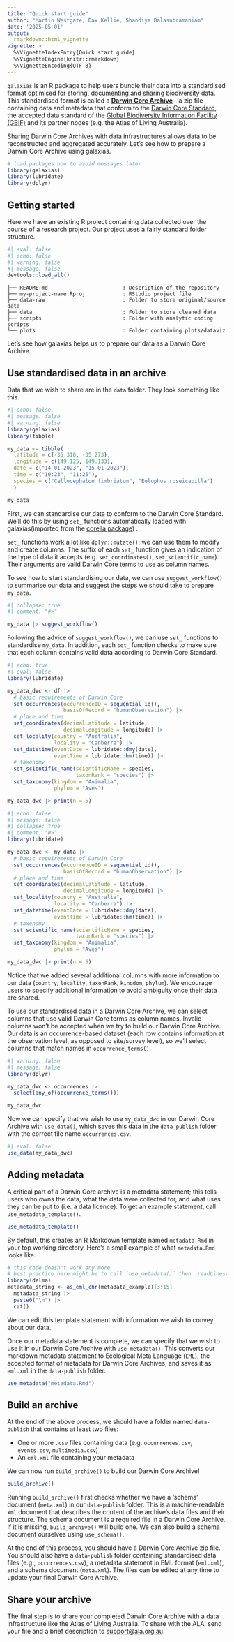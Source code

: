 ```yaml
---
title: "Quick start guide"
author: "Martin Westgate, Dax Kellie, Shandiya Balasubramaniam"
date: '2025-05-01'
output:
  rmarkdown::html_vignette
vignette: >
  %\VignetteIndexEntry{Quick start guide}
  %\VignetteEngine{knitr::rmarkdown}
  %\VignetteEncoding{UTF-8}
---
```


`galaxias` is an R package to help users bundle their data into a 
standardised format optimised for storing, documenting and sharing biodiversity data. This standardised format is called a [**Darwin Core Archive**](https://ipt.gbif.org/manual/en/ipt/latest/dwca-guide#what-is-darwin-core-archive-dwc-a)---a zip file containing data and metadata that conform to the [Darwin Core Standard](https://dwc.tdwg.org/), the accepted data standard of the [Global Biodiversity Information Facility (GBIF)](https://gbif.org) and its partner nodes (e.g. the Atlas of Living Australia). 

Sharing Darwin Core Archives with data infrastructures allows data to be reconstructed and aggregated accurately. Let's see how to prepare a Darwin Core Archive using galaxias.

```r
# load packages now to avoid messages later
library(galaxias)
library(lubridate)
library(dplyr)
```

## Getting started

Here we have an existing R project containing data collected over the course of 
a research project. Our project uses a fairly standard folder 
structure.

```r
#| eval: false
#| echo: false
#| warning: false
#| message: false
devtools::load_all()
```

```
├── README.md                        : Description of the repository
├── my-project-name.Rproj            : RStudio project file
├── data-raw                         : Folder to store original/source data
├── data                             : Folder to store cleaned data
├── scripts                          : Folder with analytic coding scripts
└── plots                            : Folder containing plots/dataviz
```

Let's see how galaxias helps us to prepare our 
data as a Darwin Core Archive.


## Use standardised data in an archive

Data that we wish to share are in the `data` folder. They look something like this.

```r
#| echo: false
#| message: false
#| warning: false
library(galaxias)
library(tibble)

my_data <- tibble(
  latitude = c(-35.310, -35.273),
  longitude = c(149.125, 149.133),
  date = c("14-01-2023", "15-01-2023"),
  time = c("10:23", "11:25"),
  species = c("Callocephalon fimbriatum", "Eolophus roseicapilla")
  )

my_data
```

First, we can standardise our data to conform to the Darwin Core Standard. We'll do this by using `set_` functions automatically loaded with galaxias(imported from the [corella package](https://corella.ala.org.au/)) <!-- I can't decide if it's worth mentioning corella at all at this point-->. 

<!-- If the intention is that most users never interact directly with corella, I'd leave out any mention of it. It is, after all, a quick start guide. - SB-->

`set_` functions work a lot like `dplyr::mutate()`: we can use them to modify and create columns. 
The suffix of each `set_` function gives an indication of the type of data it accepts (e.g. `set_coordinates()`, `set_scientific_name`). Their arguments are valid Darwin Core terms to use as column names. 

To see how to start standardising our data, we can use `suggest_workflow()` to summarise our data and suggest the steps we should take to prepare `my_data`.

```r
#| collapse: true
#| comment: "#>"

my_data |> suggest_workflow()
```

Following the advice of `suggest_workflow()`, we can use `set_` functions 
to standardise `my_data`. In addition, each `set_` function checks to make sure that each column contains valid data according to Darwin Core Standard.

<!-- Is there a reason why we use `sequentional_id()` in the example below? I ask because the function documentation recommends `composite_id()` in the first instance - SB-->

```r
#| echo: true
#| eval: false
library(lubridate)

my_data_dwc <- df |>
  # basic requirements of Darwin Core
  set_occurrences(occurrenceID = sequential_id(),
                  basisOfRecord = "humanObservation") |> 
  # place and time
  set_coordinates(decimalLatitude = latitude, 
                  decimalLongitude = longitude) |>
  set_locality(country = "Australia", 
               locality = "Canberra") |>
  set_datetime(eventDate = lubridate::dmy(date),
               eventTime = lubridate::hm(time)) |>
  # taxonomy
  set_scientific_name(scientificName = species, 
                      taxonRank = "species") |>
  set_taxonomy(kingdom = "Animalia", 
               phylum = "Aves") 

my_data_dwc |> print(n = 5)
```

```r
#| echo: false
#| message: false
#| collapse: true
#| comment: "#>"
library(lubridate)

my_data_dwc <- my_data |>
  # basic requirements of Darwin Core
  set_occurrences(occurrenceID = sequential_id(),
                  basisOfRecord = "humanObservation") |> 
  # place and time
  set_coordinates(decimalLatitude = latitude, 
                  decimalLongitude = longitude) |>
  set_locality(country = "Australia", 
               locality = "Canberra") |>
  set_datetime(eventDate = lubridate::dmy(date),
               eventTime = lubridate::hm(time)) |>
  # taxonomy
  set_scientific_name(scientificName = species, 
                      taxonRank = "species") |>
  set_taxonomy(kingdom = "Animalia",
               phylum = "Aves") 

my_data_dwc |> print(n = 5)
```

Notice that we added several additional columns with more information to our 
data (`country`, `locality`, `taxonRank`, `kingdom`, `phylum`). We encourage 
users to specify additional information to avoid ambiguity once their data 
are shared.

<!-- I don't think this is an essential change, but I'm putting it down for consideration. The ALA uses kingdom and family for namematching in cases of ambiguity (I think), so it may be worth including family in addition to/instead of phylum in the example above - SB-->

To use our standardised data in a Darwin Core Archive, we can select columns that use valid Darwin Core terms as column names. Invalid columns won't be accepted when we try to build our Darwin Core Archive. Our data is an occurrence-based dataset (each row contains information at the observation level, as opposed to site/survey level), so we'll select columns that match names in `occurrence_terms()`.

<!-- `occurrences` doesn't exist; is it supposed to be `my_data_dwc`? - SB-->

```r
#| warning: false
#| message: false
library(dplyr)

my_data_dwc <- occurrences |>
  select(any_of(occurrence_terms()))

my_data_dwc
```

Now we can specify that we wish to use `my_data_dwc` in our Darwin Core Archive with `use_data()`, which saves this data in the 
`data_publish` folder with the correct file name `occurrences.csv`.

```r
#| eval: false
use_data(my_data_dwc) 
```

## Adding metadata

A critical part of a Darwin Core archive is a metadata statement; this tells 
users who owns the data, what the data were collected for, and what uses they
can be put to (i.e. a data licence). To get an example statement, call
`use_metadata_template()`. 

```r
use_metadata_template()
```

By default, this creates an R Markdown template named 
`metadata.Rmd` in your top working directory. Here's a small example of what 
`metadata.Rmd` looks like.

```r
# this code doesn't work any more
# best practice here might be to call `use_metadata()` then `readLines()` and `cat()`
library(delma)
metadata_string <- as_eml_chr(metadata_example)[3:15]
  metadata_string |>
  paste0("\n") |>
  cat()
```

We can edit this template statement with information we wish to 
convey about our data. 

Once our metadata statement is complete, we can specify that we wish to use it in 
our Darwin Core Archive with `use_metadata()`. This converts our 
markdown metadata statement to Ecological Meta Language (`EML`), the accepted 
format of metadata for Darwin Core Archives, and saves it as `eml.xml` in the `data-publish` folder.

```r
use_metadata("metadata.Rmd")
```

## Build an archive

At the end of the above process, we should have a folder named `data-publish` that 
contains at least two files:

- One or more `.csv` files containing data (e.g. `occurrences.csv`, `events.csv`, `multimedia.csv`)
- An `eml.xml` file containing your metadata

We can now run `build_archive()` to build our Darwin Core Archive!

```r
build_archive()
```

Running `build_archive()` first checks whether we have a 'schema' document (`meta.xml`) in our `data-publish` folder. This is a machine-readable `xml` document that describes the content of the archive's data files and their structure. The schema 
document is a required file in a Darwin Core Archive. If it is missing, `build_archive()` will build one. We can also build a schema document ourselves using `use_schema()`.

At the end of this process, you should have a Darwin Core Archive zip file. 
You should also have a `data-publish` folder containing 
standardised data files (e.g., `occurrences.csv`), a metadata statement in EML 
format (`eml.xml`), and a schema document (`meta.xml`). The files can be edited at any time to update your final Darwin Core Archive.

## Share your archive

<!-- 
This is incomplete. Do we want a separate vignette on this?  
Will there be a place on GitHub to share data?
-->

The final step is to share your completed Darwin Core Archive with a 
data infrastructure like the Atlas of Living Australia. To share with the 
ALA, send your file and a brief description to [support@ala.org.au](mailto:support@ala.org.au).

